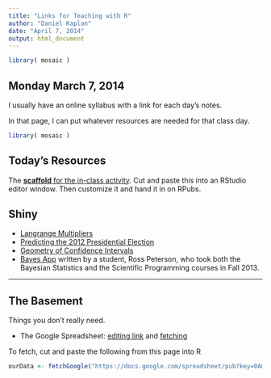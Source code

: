 ```yaml
---
title: "Links for Teaching with R"
author: "Daniel Kaplan"
date: "April 7, 2014"
output: html_document
---
```


```r
library( mosaic )
```

## Monday March 7, 2014

I usually have an online syllabus with a link for each day's notes.

In that page, I can put whatever resources are needed for that class day.

```r
library( mosaic )
```

## Today's Resources

The [**scaffold** for the in-class activity](https://raw.githubusercontent.com/dtkaplan/NIMBIOS/master/inst/NIMBios-Slides/Rsquared-scaffold.Rmd).  Cut and paste this into an RStudio editor window.  Then customize it and hand it in on RPubs.

## Shiny

* [Langrange Multipliers](http://glimmer.rstudio.com/mosaic/LagrangeMultiplier/)
* [Predicting the 2012 Presidential Election](http://glimmer.rstudio.com/mosaic/Election2012/)
* [Geometry of Confidence Intervals](http://glimmer.rstudio.com/mosaic/CIgeometry/)
* [Bayes App](http://glimmer.rstudio.com/mosaic/BayesApp/) written by a student, Ross Peterson, who took both the Bayesian Statistics and the Scientific Programming courses in Fall 2013. 

-------------------------

## The Basement 

Things you don't really need.

* The Google Spreadsheet: [editing link](https://docs.google.com/spreadsheet/ccc?key=0Am13enSalO74dEtyWGxpWWFsN3Z0OUlZNG5xYmRVWWc&usp=sharing) and [fetching](https://docs.google.com/spreadsheet/pub?key=0Am13enSalO74dEtyWGxpWWFsN3Z0OUlZNG5xYmRVWWc&single=true&gid=0&output=csv)

To fetch, cut and paste the following from this page into R

```r
ourData <- fetchGoogle("https://docs.google.com/spreadsheet/pub?key=0Am13enSalO74dEtyWGxpWWFsN3Z0OUlZNG5xYmRVWWc&single=true&gid=0&output=csv")
```
